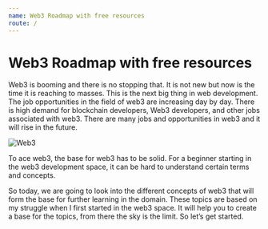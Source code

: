 ```yaml
---
name: Web3 Roadmap with free resources
route: /
---
```


# Web3 Roadmap with free resources

Web3 is booming and there is no stopping that. It is not new but now is the time it is reaching to masses. This is the next big thing in web development. The job opportunities in the field of web3 are increasing day by day. There is high demand for blockchain developers, Web3 developers, and other jobs associated with web3. There are many jobs and opportunities in web3 and it will rise in the future.

![Web3](https://res.cloudinary.com/practicaldev/image/fetch/s--0vUhn2Dw--/c_imagga_scale,f_auto,fl_progressive,h_420,q_auto,w_1000/https://dev-to-uploads.s3.amazonaws.com/uploads/articles/ny6gtlok6sbbfofvm3hn.png)

To ace web3, the base for web3 has to be solid. For a beginner starting in the web3 development space, it can be hard to understand certain terms and concepts.

So today, we are going to look into the different concepts of web3 that will form the base for further learning in the domain. These topics are based on my struggle when I first started in the web3 space. It will help you to create a base for the topics, from there the sky is the limit. So let’s get started.
